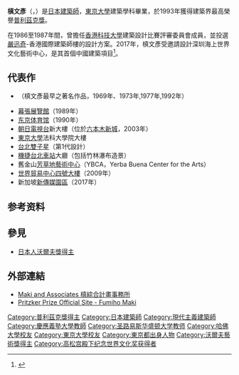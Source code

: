 {{blpsources|time=2013-10-16T12:40:23+00:00}}
{{expand|time=2013-10-16T12:40:23+00:00}}
{{japanese|japanese=槇 文彥|kana=まき ふみひこ|romaji=Maki Fumihiko|image=Fumihiko Maki 2010 alt.jpg|width=250px}}

'''槙文彥'''（{{lang-ja|槇 文彥}}，{{bd|1928年|9月6日|catIdx=Maki, Fumihiko}}）是[[日本|日本]][[建築師|建築師]]，[[東京大學|東京大學]]{{link-ja|東京大學工學部|東京大学工学部|工學部}}建築學科畢業，於1993年獲得建築界最高榮譽[[普利茲克獎|普利茲克獎]]。

在1986至1987年間，曾擔任[[香港科技大學|香港科技大學]]建築設計比賽評審委員會成員，並投選[[嚴迅奇|嚴迅奇]]-香港國際建築師樓的設計方案。2017年，槙文彥受邀請設計深圳海上世界文化藝術中心，是其首個中國建築項目<ref>{{Cite web |url=https://bkb.mpweekly.com/cu0004/20171113-58054 |title=英國V&A首個海外展廳 下月深圳亮相 |access-date=2017-12-26 |archive-url=https://web.archive.org/web/20171226131356/https://bkb.mpweekly.com/cu0004/20171113-58054 |archive-date=2017-12-26 |dead-url=yes }}</ref>。

== 代表作 ==
* {{link-ja|代官山集合住宅|ヒルサイドテラス}}（槙文彥最早之著名作品，1969年、1973年,1977年,1992年）
* [[幕張展覽館|幕張展覽館]]（1989年）
* [[东京体育馆|东京体育馆]]（1990年）
* [[朝日電視台|朝日電視台]]新大樓（位於[[六本木新城|六本木新城]]，2003年）
* [[東京大學|東京大學]]法科大學院大樓
* [[台北雙子星|台北雙子星]]（第1代設計）
* [[台北車站_(桃園捷運)|機捷台北車站]]大廳（包括竹林瀑布造景）
* 舊金山[[芳草地藝術中心|芳草地藝術中心]]（YBCA，Yerba Buena Center for the Arts）
* [[世界貿易中心四號大樓|世界貿易中心四號大樓]]（2009年）
* 新加坡[[新傳媒_(新加坡)#總部|新傳媒園區]]（2017年）

{{gallery | width = 200
|File:Hillside Terrace D.jpg|代官山集合住宅（1977年）
|File:Tokyo Metropolitan Gymnasium 2008.jpg | 東京體育館
|File:Concourse Level of Taipei Main Station of Taoyuan Metro.jpg|機捷台北車站公共藝術「竹林瀑布」
|File:Kaze-no-Oka Crematorium.jpg|風の丘葬斎場
}}

== 参考资料 ==
{{Reflist}}

== 參見 ==
{{Commonscat|Fumihiko Maki}}
* [[日本人沃爾夫獎得主|日本人沃爾夫獎得主]]

== 外部連結 ==
* [http://www.maki-and-associates.co.jp/ Maki and Associates 槙綜合計畫事務所] {{Wayback|url=http://www.maki-and-associates.co.jp/ |date=20210214053719 }} {{ja}}{{en}}
* [https://web.archive.org/web/20080605144013/http://www.pritzkerprize.com/maki2.htm Pritzker Prize Official Site - Fumiho Maki]

{{沃尔夫艺术奖}}
{{Pritzker Prize laureates}}
{{高松宫殿下纪念世界文化奖获得者|architecture}}
{{Authority control}}

{{DEFAULTSORT:Maki Fumihiko}}
[[Category:普利茲克獎得主|Category:普利茲克獎得主]]
[[Category:日本建築師|Category:日本建築師]]
[[Category:現代主義建築師|Category:現代主義建築師]]
[[Category:慶應義塾大學教師|Category:慶應義塾大學教師]]
[[Category:圣路易斯华盛顿大学教师|Category:圣路易斯华盛顿大学教师]]
[[Category:哈佛大學校友|Category:哈佛大學校友]]
[[Category:東京大學校友|Category:東京大學校友]]
[[Category:東京都出身人物|Category:東京都出身人物]]
[[Category:沃爾夫藝術獎得主|Category:沃爾夫藝術獎得主]]
[[Category:高松宫殿下纪念世界文化奖获得者|Category:高松宫殿下纪念世界文化奖获得者]]